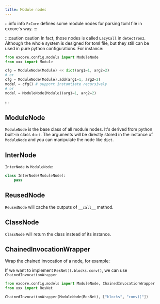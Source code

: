 ```yaml
---
title: Module nodes
---
```

:::info info
`ExCore` defines some module nodes for parsing toml file in excore's way.
:::



:::caution caution
In fact, those nodes is called `LazyCall` in `detectron2`. Although the whole system is designed for toml file, but they still can be used in pure python configurations.
For instance:
```python
from excore.config.models import ModuleNode
from xxx import Module

cfg = ModuleNode(Module) << dict(arg1=1, arg2=2)
# or
cfg = ModuleNode(Module).add(arg1=1, arg2=2)
model = cfg() # support instantiate recursively
# or
model = ModuleNode(Module)(arg1=1, arg2=2)
```
:::

## ModuleNode

`ModuleNode` is the base class of all module nodes. It's derived from python built-in class `dict`. The arguments will be directly stored in the instance of `ModuleNode` and you can manipulate the node like `dict`.

## InterNode

`InterNode` is `ModuleNode`:

```python
class InterNode(ModuleNode):
    pass

```


## ReusedNode

`ReusedNode` will cache the outputs of `__call__` method.


## ClassNode

`ClassNode` will return the class instead of its instance.


## ChainedInvocationWrapper

Wrap the chained invocation of a node, for example:

If we want to implement `ResNet().blocks.conv()`, we can use `ChainedInvocationWrapper`
```python
from excore.config.models import ModuleNode, ChainedInvocationWrapper
from xxx import ResNet

ChainedInvocationWrapper(ModuleNode(ResNet), ["blocks", "conv()"])

```
